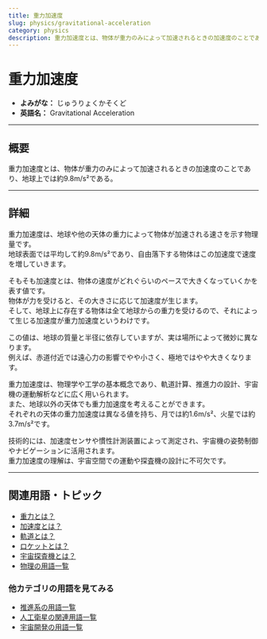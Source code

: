 ```yaml
---
title: 重力加速度
slug: physics/gravitational-acceleration
category: physics
description: 重力加速度とは、物体が重力のみによって加速されるときの加速度のことである
---
```



<Head>
  <script type="application/ld+json">
    {`{
      "@context": "https://schema.org",
      "@type": "DefinedTerm",
      "name": "重力加速度",
      "inDefinedTermSet": "https://www.space-portal.org",
      "termCode": "physics/gravitational-acceleration",
      "description": "重力加速度とは、物体が重力のみによって加速されるときの加速度のことである。",
      "url": "https://www.space-portal.org/docs/physics/gravitational-acceleration"
    }`}
  </script>
</Head>

# 重力加速度

- **よみがな：** じゅうりょくかそくど  
- **英語名：** Gravitational Acceleration  

---

## 概要

重力加速度とは、物体が重力のみによって加速されるときの加速度のことであり、地球上では約9.8m/s²である。

---

## 詳細

重力加速度は、地球や他の天体の重力によって物体が加速される速さを示す物理量です。  
地球表面では平均して約9.8m/s²であり、自由落下する物体はこの加速度で速度を増していきます。  

そもそも加速度とは、物体の速度がどれぐらいのペースで大きくなっていくかを表す値です。  
物体が力を受けると、その大きさに応じて加速度が生じます。  
そして、地球上に存在する物体は全て地球からの重力を受けるので、それによって生じる加速度が重力加速度というわけです。  

この値は、地球の質量と半径に依存していますが、実は場所によって微妙に異なります。  
例えば、赤道付近では遠心力の影響でやや小さく、極地ではやや大きくなります。  

重力加速度は、物理学や工学の基本概念であり、軌道計算、推進力の設計、宇宙機の運動解析などに広く用いられます。  
また、地球以外の天体でも重力加速度を考えることができます。  
それぞれの天体の重力加速度は異なる値を持ち、月では約1.6m/s²、火星では約3.7m/s²です。  

技術的には、加速度センサや慣性計測装置によって測定され、宇宙機の姿勢制御やナビゲーションに活用されます。  
重力加速度の理解は、宇宙空間での運動や探査機の設計に不可欠です。

---

## 関連用語・トピック

- [重力とは？](/docs/physics/gravity)
- [加速度とは？](/docs/physics/acceleration)
- [軌道とは？](/docs/orbit/orbit)
- [ロケットとは？](/docs/rocket/rocket)
- [宇宙探査機とは？](/docs/explorer/space-probe)
- [物理の用語一覧](/docs/category/physics)

### 他カテゴリの用語を見てみる

- [推進系の用語一覧](/docs/category/propulsion)
- [人工衛星の関連用語一覧](/docs/category/satellite)
- [宇宙開発の用語一覧](/docs/category/glossary)
